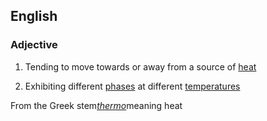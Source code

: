 ==English==

===Adjective===
{{en-adj}}

#{{biology|of a plant}} Tending to move towards or away from a source of [[heat]]
#{{physics|of a liquid crystal}} Exhibiting different [[phase]]s at different [[temperature]]s

From the Greek stem''[[thermo]]''meaning heat